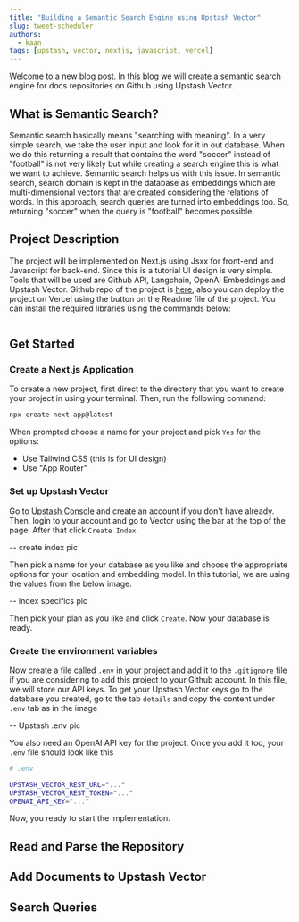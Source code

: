 ```yaml
---
title: "Building a Semantic Search Engine using Upstash Vector"
slug: tweet-scheduler
authors:
  - kaan
tags: [upstash, vector, nextjs, javascript, vercel]
---
```


Welcome to a new blog post. In this blog we will create a semantic search engine for docs repositories on Github using Upstash Vector.

## What is Semantic Search?
Semantic search basically means "searching with meaning". In a very simple search, we take the user input and look for it in out database. When we do this returning a result that contains the word "soccer" instead of "football" is not very likely but while creating a search engine this is what we want to achieve.
Semantic search helps us with this issue. In semantic search, search domain is kept in the database as embeddings which are multi-dimensional vectors that are created considering the relations of words. In this approach, search queries are turned into embeddings too. So, returning "soccer" when the query is "football" becomes possible.

## Project Description
The project will be implemented on Next.js using Jsxx for front-end and Javascript for back-end. Since this is a tutorial UI design is very simple. Tools that will be used are Github API, Langchain, OpenAI Embeddings and Upstash Vector. Github repo of the project is [here](https://github.com/kaanguneyli/semantic_search_for_docs), also you can deploy the project on Vercel using the button on the Readme file of the project. You can install the required libraries using the commands below:

```bash

```

## Get Started

### Create a Next.js Application
To create a new project, first direct to the directory that you want to create your project in using your terminal. Then, run the following command:
```bash
npx create-next-app@latest
```
When prompted choose a name for your project and pick `Yes` for the options:
- Use Tailwind CSS (this is for UI design)
- Use "App Router"

### Set up Upstash Vector
Go to [Upstash Console](https://console.upstash.com/login) and create an account if you don't have already. Then, login to your account and go to Vector using the bar at the top of the page. After that click `Create Index`.

-- create index pic

Then pick a name for your database as you like and choose the appropriate options for your location and embedding model. In this tutorial, we are using the values from the below image.

-- index specifics pic

Then pick your plan as you like and click `Create`. Now your database is ready.

### Create the environment variables
Now create a file called `.env` in your project and add it to the `.gitignore` file if you are considering to add this project to your Github account. In this file, we will store our API keys. To get your Upstash Vector keys go to the database you created, go to the tab `details` and copy the content under `.env` tab as in the image

-- Upstash .env pic 

You also need an OpenAI API key for the project. Once you add it too, your `.env` file should look like this
```bash
# .env

UPSTASH_VECTOR_REST_URL="..."
UPSTASH_VECTOR_REST_TOKEN="..."
OPENAI_API_KEY="..."
```
Now, you ready to start the implementation.
## Read and Parse the Repository
## Add Documents to Upstash Vector
## Search Queries



